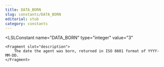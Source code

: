 ```yaml
---
title: DATA_BORN
slug: constants/DATA_BORN
editorial: stub
category: constants
---
```


<LSLConstant
	name="DATA_BORN"
	type="integer"
	value="3"
>
	<Fragment slot="description">
		The date the agent was born, returned in ISO 8601 format of YYYY-MM-DD.
	</Fragment>
</LSLConstant>
